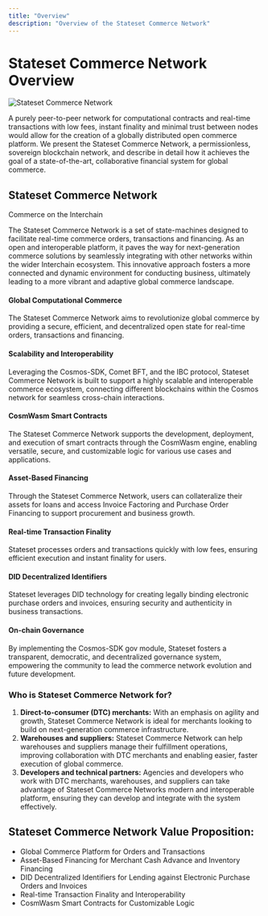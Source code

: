 ```yaml
---
title: "Overview"
description: "Overview of the Stateset Commerce Network"
---
```


# Stateset Commerce Network Overview

![Stateset Commerce Network](/images/stateset_commerce_network28.png)

A purely peer-to-peer network for computational contracts and real-time transactions with low fees, instant finality and minimal trust between nodes would allow for the creation of a globally distributed open commerce platform. We present the Stateset Commerce Network, a permissionless, sovereign blockchain network, and describe in detail how it achieves the goal of a state-of-the-art, collaborative financial system for global commerce.

## Stateset Commerce Network

Commerce on the Interchain

The Stateset Commerce Network is a set of state-machines designed to facilitate real-time commerce orders, transactions and financing. As an open and interoperable platform, it paves the way for next-generation commerce solutions by seamlessly integrating with other networks within the wider Interchain ecosystem. This innovative approach fosters a more connected and dynamic environment for conducting business, ultimately leading to a more vibrant and adaptive global commerce landscape.

#### Global Computational Commerce

The Stateset Commerce Network aims to revolutionize global commerce by providing a secure, efficient, and decentralized open state for real-time orders, transactions and financing.

#### Scalability and Interoperability

Leveraging the Cosmos-SDK, Comet BFT, and the IBC protocol, Stateset Commerce Network is built to support a highly scalable and interoperable commerce ecosystem, connecting different blockchains within the Cosmos network for seamless cross-chain interactions.

#### CosmWasm Smart Contracts

The Stateset Commerce Network supports the development, deployment, and execution of smart contracts through the CosmWasm engine, enabling versatile, secure, and customizable logic for various use cases and applications.

#### Asset-Based Financing

Through the Stateset Commerce Network, users can collateralize their assets for loans and access Invoice Factoring and Purchase Order Financing to support procurement and business growth.


#### Real-time Transaction Finality

Stateset processes orders and transactions quickly with low fees, ensuring efficient execution and instant finality for users.


#### DID Decentralized Identifiers

Stateset leverages DID technology for creating legally binding electronic purchase orders and invoices, ensuring security and authenticity in business transactions.

#### On-chain Governance

By implementing the Cosmos-SDK gov module, Stateset fosters a transparent, democratic, and decentralized governance system, empowering the community to lead the commerce network evolution and future development.

### Who is Stateset Commerce Network for?

1. **Direct-to-consumer (DTC) merchants:** With an emphasis on agility and growth, Stateset Commerce Network is ideal for merchants looking to build on next-generation commerce infrastructure.
2. **Warehouses and suppliers:** Stateset Commerce Network can help warehouses and suppliers manage their fulfillment operations, improving collaboration with DTC merchants and enabling easier, faster execution of global commerce.
3. **Developers and technical partners:** Agencies and developers who work with DTC merchants, warehouses, and suppliers can take advantage of Stateset Commerce Networks modern and interoperable platform, ensuring they can develop and integrate with the system effectively.


## Stateset Commerce Network Value Proposition:

- Global Commerce Platform for Orders and Transactions
- Asset-Based Financing for Merchant Cash Advance and Inventory Financing
- DID Decentralized Identifiers for Lending against Electronic Purchase Orders and Invoices
- Real-time Transaction Finality and Interoperability
- CosmWasm Smart Contracts for Customizable Logic



